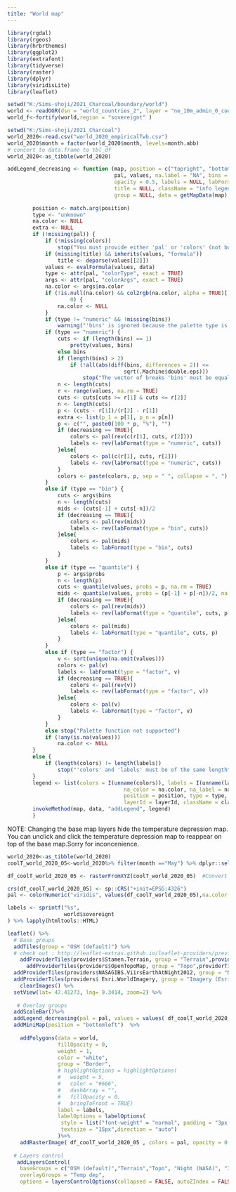---
title: "World map"
---


```{r, echo=FALSE, message=FALSE, results='hide',warning=FALSE}
library(rgdal)
library(rgeos)
library(hrbrthemes)
library(ggplot2)
library(extrafont) 
library(tidyverse)
library(raster)
library(dplyr)
library(viridisLite)
library(leaflet)

setwd("K:/Sims-shoji/2021_Charcoal/boundary/world")
world <- readOGR(dsn = "world_countries_2", layer = "ne_10m_admin_0_countries")
world_f<-fortify(world,region = "sovereignt" )

setwd("K:/Sims-shoji/2021_Charcoal")
world_2020<-read.csv("world_2020_empiricalTwb.csv")
world_2020$month = factor(world_2020$month, levels=month.abb)
# concert to data.frame to tbl_df
world_2020<-as_tibble(world_2020)
```
```{r, echo=FALSE, message=FALSE, results='hide',warning=FALSE}
addLegend_decreasing <- function (map, position = c("topright", "bottomright", "bottomleft","topleft"),
                                  pal, values, na.label = "NA", bins = 7, colors, 
                                  opacity = 0.5, labels = NULL, labFormat = labelFormat(), 
                                  title = NULL, className = "info legend", layerId = NULL, 
                                  group = NULL, data = getMapData(map), decreasing = FALSE) {
  
        position <- match.arg(position)
        type <- "unknown"
        na.color <- NULL
        extra <- NULL
        if (!missing(pal)) {
            if (!missing(colors)) 
                stop("You must provide either 'pal' or 'colors' (not both)")
            if (missing(title) && inherits(values, "formula")) 
                title <- deparse(values[[2]])
            values <- evalFormula(values, data)
            type <- attr(pal, "colorType", exact = TRUE)
            args <- attr(pal, "colorArgs", exact = TRUE)
            na.color <- args$na.color
            if (!is.null(na.color) && col2rgb(na.color, alpha = TRUE)[[4]] == 
                    0) {
                na.color <- NULL
            }
            if (type != "numeric" && !missing(bins)) 
                warning("'bins' is ignored because the palette type is not numeric")
            if (type == "numeric") {
                cuts <- if (length(bins) == 1) 
                    pretty(values, bins)
                else bins   
                if (length(bins) > 2) 
                    if (!all(abs(diff(bins, differences = 2)) <= 
                                     sqrt(.Machine$double.eps))) 
                        stop("The vector of breaks 'bins' must be equally spaced")
                n <- length(cuts)
                r <- range(values, na.rm = TRUE)
                cuts <- cuts[cuts >= r[1] & cuts <= r[2]]
                n <- length(cuts)
                p <- (cuts - r[1])/(r[2] - r[1])
                extra <- list(p_1 = p[1], p_n = p[n])
                p <- c("", paste0(100 * p, "%"), "")
                if (decreasing == TRUE){
                    colors <- pal(rev(c(r[1], cuts, r[2])))
                    labels <- rev(labFormat(type = "numeric", cuts))
                }else{
                    colors <- pal(c(r[1], cuts, r[2]))
                    labels <- rev(labFormat(type = "numeric", cuts))
                }
                colors <- paste(colors, p, sep = " ", collapse = ", ")
            }
            else if (type == "bin") {
                cuts <- args$bins
                n <- length(cuts)
                mids <- (cuts[-1] + cuts[-n])/2
                if (decreasing == TRUE){
                    colors <- pal(rev(mids))
                    labels <- rev(labFormat(type = "bin", cuts))
                }else{
                    colors <- pal(mids)
                    labels <- labFormat(type = "bin", cuts)
                }
            }
            else if (type == "quantile") {
                p <- args$probs
                n <- length(p)
                cuts <- quantile(values, probs = p, na.rm = TRUE)
                mids <- quantile(values, probs = (p[-1] + p[-n])/2, na.rm = TRUE)
                if (decreasing == TRUE){
                    colors <- pal(rev(mids))
                    labels <- rev(labFormat(type = "quantile", cuts, p))
                }else{
                    colors <- pal(mids)
                    labels <- labFormat(type = "quantile", cuts, p)
                }
            }
            else if (type == "factor") {
                v <- sort(unique(na.omit(values)))
                colors <- pal(v)
                labels <- labFormat(type = "factor", v)
                if (decreasing == TRUE){
                    colors <- pal(rev(v))
                    labels <- rev(labFormat(type = "factor", v))
                }else{
                    colors <- pal(v)
                    labels <- labFormat(type = "factor", v)
                }
            }
            else stop("Palette function not supported")
            if (!any(is.na(values))) 
                na.color <- NULL
        }
        else {
            if (length(colors) != length(labels)) 
                stop("'colors' and 'labels' must be of the same length")
        }
        legend <- list(colors = I(unname(colors)), labels = I(unname(labels)), 
                                     na_color = na.color, na_label = na.label, opacity = opacity, 
                                     position = position, type = type, title = title, extra = extra, 
                                     layerId = layerId, className = className, group = group)
        invokeMethod(map, data, "addLegend", legend)
        }
```


NOTE: Changing the base map layers hide the temperature depression map. You can unclick and click the temperature depression map to reappear on top of the base map.Sorry for inconcenience.
```{r out.width='100%', echo=FALSE, warning=FALSE,message=FALSE}

world_2020<-as_tibble(world_2020)
coolT_world_2020_05<-world_2020%>% filter(month =="May") %>% dplyr::select(x,y,cool_t_round)

df_coolT_world_2020_05 <- rasterFromXYZ(coolT_world_2020_05)  #Convert first two columns as lon-lat and third as value           

crs(df_coolT_world_2020_05) <- sp::CRS("+init=EPSG:4326")
pal <- colorNumeric("viridis", values(df_coolT_world_2020_05),na.color = NA)

labels <- sprintf("%s",
                  world$sovereignt
) %>% lapply(htmltools::HTML)

leaflet() %>% 
  # Base groups
  addTiles(group = "OSM (default)") %>%
  # check out : http://leaflet-extras.github.io/leaflet-providers/preview/
    addProviderTiles(providers$Stamen.Terrain, group = "Terrain",providerTileOptions(zIndex= -10000)) %>%
      addProviderTiles(providers$OpenTopoMap, group = "Topo",providerTileOptions(zIndex= -10)) %>%
  addProviderTiles(providers$NASAGIBS.ViirsEarthAtNight2012, group = "Night (NASA)",providerTileOptions(zIndex= -10)) %>%
  addProviderTiles(providers$ Esri.WorldImagery, group = "Imagery (Esri)",providerTileOptions(zIndex= -10)) %>%
    clearImages() %>%
  setView(lat= 47.41273, lng= 9.3414, zoom=2) %>%
  
   # Overlay groups
  addScaleBar()%>%
  addLegend_decreasing(pal = pal, values = values( df_coolT_world_2020_05 ),  position = "bottomright", decreasing = TRUE, title = "Temperature</br>depression</br>(°C)</br>May 2020")%>%
  addMiniMap(position = "bottomleft")  %>%
  
    addPolygons(data = world, 
                fillOpacity = 0,
                weight = 1,
                color = "white",
                group = "Border",
                # highlightOptions = highlightOptions(
                #   weight = 5,
                #   color = "#666",
                #   dashArray = "",
                #   fillOpacity = 0,
                #   bringToFront = TRUE)
                label = labels,
                labelOptions = labelOptions(
                 style = list("font-weight" = "normal", padding = "3px 8px"),
                 textsize = "15px",direction = "auto")
                )%>%
    addRasterImage( df_coolT_world_2020_05 , colors = pal, opacity = 0.8, group = "Temp dep")%>%
  
  # Layers control
   addLayersControl(
    baseGroups = c("OSM (default)","Terrain","Topo", "Night (NASA)", "Imagery (Esri)"),
    overlayGroups = "Temp dep",
    options = layersControlOptions(collapsed = FALSE, autoZIndex = FALSE))

```

